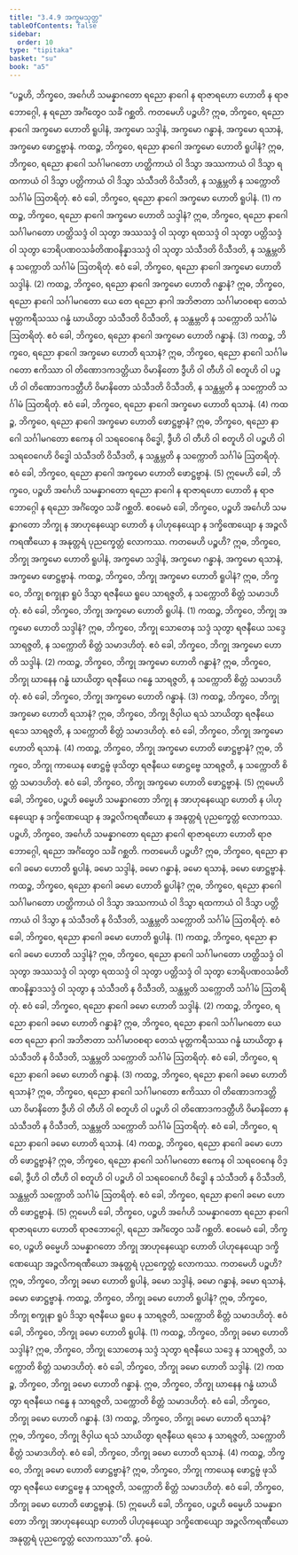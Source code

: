 ```yaml
---
title: "3.4.9 အက္ခမသုတ္တ"
tableOfContents: false
sidebar:
  order: 10
type: "tipitaka"
basket: "su"
book: "a5"
---
```



<DynamicBreadcrumb />

<Division number="139" book="a5">

<Paragraph number="769" book="a5">
“ပဉ္စဟိ, ဘိက္ခဝေ, အင်္ဂေဟိ သမန္နာဂတော ရညော နာဂေါ န ရာဇာရဟော ဟောတိ န ရာဇဘောဂ္ဂေါ, န ရညော အင်္ဂံတွေဝ သင်္ခံ ဂစ္ဆတိ. ကတမေဟိ ပဉ္စဟိ? ဣဓ, ဘိက္ခဝေ, ရညော နာဂေါ အက္ခမော ဟောတိ ရူပါနံ, အက္ခမော သဒ္ဒါနံ, အက္ခမော ဂန္ဓာနံ, အက္ခမော ရသာနံ, အက္ခမော ဖောဋ္ဌဗ္ဗာနံ.
</Paragraph>

<Paragraph number="770" book="a5">
ကထဉ္စ, ဘိက္ခဝေ, ရညော နာဂေါ အက္ခမော ဟောတိ ရူပါနံ? ဣဓ, ဘိက္ခဝေ, ရညော နာဂေါ သင်္ဂါမဂတော ဟတ္ထိကာယံ ဝါ ဒိသွာ အဿကာယံ ဝါ ဒိသွာ ရထကာယံ ဝါ ဒိသွာ ပတ္တိကာယံ ဝါ ဒိသွာ သံသီဒတိ ဝိသီဒတိ, န သန္ထမ္ဘတိ န သက္ကောတိ သင်္ဂါမံ ဩတရိတုံ. ဧဝံ ခေါ, ဘိက္ခဝေ, ရညော နာဂေါ အက္ခမော ဟောတိ ရူပါနံ. (1)
</Paragraph>

<Paragraph number="771" book="a5">
ကထဉ္စ, ဘိက္ခဝေ, ရညော နာဂေါ အက္ခမော ဟောတိ သဒ္ဒါနံ? ဣဓ, ဘိက္ခဝေ, ရညော နာဂေါ သင်္ဂါမဂတော ဟတ္ထိသဒ္ဒံ ဝါ သုတွာ အဿသဒ္ဒံ ဝါ သုတွာ ရထသဒ္ဒံ ဝါ သုတွာ ပတ္တိသဒ္ဒံ ဝါ သုတွာ ဘေရိပဏဝသင်္ခတိဏဝနိန္နာဒသဒ္ဒံ ဝါ သုတွာ သံသီဒတိ ဝိသီဒတိ, န သန္ထမ္ဘတိ န သက္ကောတိ သင်္ဂါမံ ဩတရိတုံ. ဧဝံ ခေါ, ဘိက္ခဝေ, ရညော နာဂေါ အက္ခမော ဟောတိ သဒ္ဒါနံ. (2)
</Paragraph>

<Paragraph number="772" book="a5">
ကထဉ္စ, ဘိက္ခဝေ, ရညော နာဂေါ အက္ခမော ဟောတိ ဂန္ဓာနံ? ဣဓ, ဘိက္ခဝေ, ရညော နာဂေါ သင်္ဂါမဂတော ယေ တေ ရညော နာဂါ အဘိဇာတာ သင်္ဂါမာဝစရာ တေသံ မုတ္တကရီသဿ ဂန္ဓံ ဃာယိတွာ သံသီဒတိ ဝိသီဒတိ, န သန္ထမ္ဘတိ န သက္ကောတိ သင်္ဂါမံ ဩတရိတုံ. ဧဝံ ခေါ, ဘိက္ခဝေ, ရညော နာဂေါ အက္ခမော ဟောတိ ဂန္ဓာနံ. (3)
</Paragraph>

<Paragraph number="773" book="a5">
ကထဉ္စ, ဘိက္ခဝေ, ရညော နာဂေါ အက္ခမော ဟောတိ ရသာနံ? ဣဓ, ဘိက္ခဝေ, ရညော နာဂေါ သင်္ဂါမဂတော ဧကိဿာ ဝါ တိဏောဒကဒတ္တိယာ ဝိမာနိတော ဒွီဟိ ဝါ တီဟိ ဝါ စတူဟိ ဝါ ပဉ္စဟိ ဝါ တိဏောဒကဒတ္တီဟိ ဝိမာနိတော သံသီဒတိ ဝိသီဒတိ, န သန္ထမ္ဘတိ န သက္ကောတိ သင်္ဂါမံ ဩတရိတုံ. ဧဝံ ခေါ, ဘိက္ခဝေ, ရညော နာဂေါ အက္ခမော ဟောတိ ရသာနံ. (4)
</Paragraph>

<Paragraph number="774" book="a5">
ကထဉ္စ, ဘိက္ခဝေ, ရညော နာဂေါ အက္ခမော ဟောတိ ဖောဋ္ဌဗ္ဗာနံ? ဣဓ, ဘိက္ခဝေ, ရညော နာဂေါ သင်္ဂါမဂတော ဧကေန ဝါ သရဝေဂေန ဝိဒ္ဓေါ, ဒွီဟိ ဝါ တီဟိ ဝါ စတူဟိ ဝါ ပဉ္စဟိ ဝါ သရဝေဂေဟိ ဝိဒ္ဓေါ သံသီဒတိ ဝိသီဒတိ, န သန္ထမ္ဘတိ န သက္ကောတိ သင်္ဂါမံ ဩတရိတုံ. ဧဝံ ခေါ, ဘိက္ခဝေ, ရညော နာဂေါ အက္ခမော ဟောတိ ဖောဋ္ဌဗ္ဗာနံ. (5)
</Paragraph>

<Paragraph number="775" book="a5">
ဣမေဟိ ခေါ, ဘိက္ခဝေ, ပဉ္စဟိ အင်္ဂေဟိ သမန္နာဂတော ရညော နာဂေါ န ရာဇာရဟော ဟောတိ န ရာဇဘောဂ္ဂေါ န ရညော အင်္ဂံတွေဝ သင်္ခံ ဂစ္ဆတိ.
</Paragraph>

<Paragraph number="776" book="a5">
ဧဝမေဝံ ခေါ, ဘိက္ခဝေ, ပဉ္စဟိ အင်္ဂေဟိ သမန္နာဂတော ဘိက္ခု န အာဟုနေယျော ဟောတိ န ပါဟုနေယျော န ဒက္ခိဏေယျော န အဉ္ဇလိကရဏီယော န အနုတ္တရံ ပုညက္ခေတ္တံ လောကဿ. ကတမေဟိ ပဉ္စဟိ? ဣဓ, ဘိက္ခဝေ, ဘိက္ခု အက္ခမော ဟောတိ ရူပါနံ, အက္ခမော သဒ္ဒါနံ, အက္ခမော ဂန္ဓာနံ, အက္ခမော ရသာနံ, အက္ခမော ဖောဋ္ဌဗ္ဗာနံ.
</Paragraph>

<Paragraph number="777" book="a5">
ကထဉ္စ, ဘိက္ခဝေ, ဘိက္ခု အက္ခမော ဟောတိ ရူပါနံ? ဣဓ, ဘိက္ခဝေ, ဘိက္ခု စက္ခုနာ ရူပံ ဒိသွာ ရဇနီယေ ရူပေ သာရဇ္ဇတိ, န သက္ကောတိ စိတ္တံ သမာဒဟိတုံ. ဧဝံ ခေါ, ဘိက္ခဝေ, ဘိက္ခု အက္ခမော ဟောတိ ရူပါနံ. (1)
</Paragraph>

<Paragraph number="778" book="a5">
ကထဉ္စ, ဘိက္ခဝေ, ဘိက္ခု အက္ခမော ဟောတိ သဒ္ဒါနံ? ဣဓ, ဘိက္ခဝေ, ဘိက္ခု သောတေန သဒ္ဒံ သုတွာ ရဇနီယေ သဒ္ဒေ သာရဇ္ဇတိ, န သက္ကောတိ စိတ္တံ သမာဒဟိတုံ. ဧဝံ ခေါ, ဘိက္ခဝေ, ဘိက္ခု အက္ခမော ဟောတိ သဒ္ဒါနံ. (2)
</Paragraph>

<Paragraph number="779" book="a5">
ကထဉ္စ, ဘိက္ခဝေ, ဘိက္ခု အက္ခမော ဟောတိ ဂန္ဓာနံ? ဣဓ, ဘိက္ခဝေ, ဘိက္ခု ဃာနေန ဂန္ဓံ ဃာယိတွာ ရဇနီယေ ဂန္ဓေ သာရဇ္ဇတိ, န သက္ကောတိ စိတ္တံ သမာဒဟိတုံ. ဧဝံ ခေါ, ဘိက္ခဝေ, ဘိက္ခု အက္ခမော ဟောတိ ဂန္ဓာနံ. (3)
</Paragraph>

<Paragraph number="780" book="a5">
ကထဉ္စ, ဘိက္ခဝေ, ဘိက္ခု အက္ခမော ဟောတိ ရသာနံ? ဣဓ, ဘိက္ခဝေ, ဘိက္ခု ဇိဝှါယ ရသံ သာယိတွာ ရဇနီယေ ရသေ သာရဇ္ဇတိ, န သက္ကောတိ စိတ္တံ သမာဒဟိတုံ. ဧဝံ ခေါ, ဘိက္ခဝေ, ဘိက္ခု အက္ခမော ဟောတိ ရသာနံ. (4)
</Paragraph>

<Paragraph number="781" book="a5">
ကထဉ္စ, ဘိက္ခဝေ, ဘိက္ခု အက္ခမော ဟောတိ ဖောဋ္ဌဗ္ဗာနံ? ဣဓ, ဘိက္ခဝေ, ဘိက္ခု ကာယေန ဖောဋ္ဌဗ္ဗံ ဖုသိတွာ ရဇနီယေ ဖောဋ္ဌဗ္ဗေ သာရဇ္ဇတိ, န သက္ကောတိ စိတ္တံ သမာဒဟိတုံ. ဧဝံ ခေါ, ဘိက္ခဝေ, ဘိက္ခု အက္ခမော ဟောတိ ဖောဋ္ဌဗ္ဗာနံ. (5)
</Paragraph>

<Paragraph number="782" book="a5">
ဣမေဟိ ခေါ, ဘိက္ခဝေ, ပဉ္စဟိ ဓမ္မေဟိ သမန္နာဂတော ဘိက္ခု န အာဟုနေယျော ဟောတိ န ပါဟုနေယျော န ဒက္ခိဏေယျော န အဉ္ဇလိကရဏီယော န အနုတ္တရံ ပုညက္ခေတ္တံ လောကဿ.
</Paragraph>

<Paragraph number="783" book="a5">
ပဉ္စဟိ, ဘိက္ခဝေ, အင်္ဂေဟိ သမန္နာဂတော ရညော နာဂေါ ရာဇာရဟော ဟောတိ ရာဇဘောဂ္ဂေါ, ရညော အင်္ဂံတွေဝ သင်္ခံ ဂစ္ဆတိ. ကတမေဟိ ပဉ္စဟိ? ဣဓ, ဘိက္ခဝေ, ရညော နာဂေါ ခမော ဟောတိ ရူပါနံ, ခမော သဒ္ဒါနံ, ခမော ဂန္ဓာနံ, ခမော ရသာနံ, ခမော ဖောဋ္ဌဗ္ဗာနံ.
</Paragraph>

<Paragraph number="784" book="a5">
ကထဉ္စ, ဘိက္ခဝေ, ရညော နာဂေါ ခမော ဟောတိ ရူပါနံ? ဣဓ, ဘိက္ခဝေ, ရညော နာဂေါ သင်္ဂါမဂတော ဟတ္ထိကာယံ ဝါ ဒိသွာ အဿကာယံ ဝါ ဒိသွာ ရထကာယံ ဝါ ဒိသွာ ပတ္တိကာယံ ဝါ ဒိသွာ န သံသီဒတိ န ဝိသီဒတိ, သန္ထမ္ဘတိ သက္ကောတိ သင်္ဂါမံ ဩတရိတုံ. ဧဝံ ခေါ, ဘိက္ခဝေ, ရညော နာဂေါ ခမော ဟောတိ ရူပါနံ. (1)
</Paragraph>

<Paragraph number="785" book="a5">
ကထဉ္စ, ဘိက္ခဝေ, ရညော နာဂေါ ခမော ဟောတိ သဒ္ဒါနံ? ဣဓ, ဘိက္ခဝေ, ရညော နာဂေါ သင်္ဂါမဂတော ဟတ္ထိသဒ္ဒံ ဝါ သုတွာ အဿသဒ္ဒံ ဝါ သုတွာ ရထသဒ္ဒံ ဝါ သုတွာ ပတ္တိသဒ္ဒံ ဝါ သုတွာ ဘေရိပဏဝသင်္ခတိဏဝနိန္နာဒသဒ္ဒံ ဝါ သုတွာ န သံသီဒတိ န ဝိသီဒတိ, သန္ထမ္ဘတိ သက္ကောတိ သင်္ဂါမံ ဩတရိတုံ. ဧဝံ ခေါ, ဘိက္ခဝေ, ရညော နာဂေါ ခမော ဟောတိ သဒ္ဒါနံ. (2)
</Paragraph>

<Paragraph number="786" book="a5">
ကထဉ္စ, ဘိက္ခဝေ, ရညော နာဂေါ ခမော ဟောတိ ဂန္ဓာနံ? ဣဓ, ဘိက္ခဝေ, ရညော နာဂေါ သင်္ဂါမဂတော ယေ တေ ရညော နာဂါ အဘိဇာတာ သင်္ဂါမာဝစရာ တေသံ မုတ္တကရီသဿ ဂန္ဓံ ဃာယိတွာ န သံသီဒတိ န ဝိသီဒတိ, သန္ထမ္ဘတိ သက္ကောတိ သင်္ဂါမံ ဩတရိတုံ. ဧဝံ ခေါ, ဘိက္ခဝေ, ရညော နာဂေါ ခမော ဟောတိ ဂန္ဓာနံ. (3)
</Paragraph>

<Paragraph number="787" book="a5">
ကထဉ္စ, ဘိက္ခဝေ, ရညော နာဂေါ ခမော ဟောတိ ရသာနံ? ဣဓ, ဘိက္ခဝေ, ရညော နာဂေါ သင်္ဂါမဂတော ဧကိဿာ ဝါ တိဏောဒကဒတ္တိယာ ဝိမာနိတော ဒွီဟိ ဝါ တီဟိ ဝါ စတူဟိ ဝါ ပဉ္စဟိ ဝါ တိဏောဒကဒတ္တီဟိ ဝိမာနိတော န သံသီဒတိ န ဝိသီဒတိ, သန္ထမ္ဘတိ သက္ကောတိ သင်္ဂါမံ ဩတရိတုံ. ဧဝံ ခေါ, ဘိက္ခဝေ, ရညော နာဂေါ ခမော ဟောတိ ရသာနံ. (4)
</Paragraph>

<Paragraph number="788" book="a5">
ကထဉ္စ, ဘိက္ခဝေ, ရညော နာဂေါ ခမော ဟောတိ ဖောဋ္ဌဗ္ဗာနံ? ဣဓ, ဘိက္ခဝေ, ရညော နာဂေါ သင်္ဂါမဂတော ဧကေန ဝါ သရဝေဂေန ဝိဒ္ဓေါ, ဒွီဟိ ဝါ တီဟိ ဝါ စတူဟိ ဝါ ပဉ္စဟိ ဝါ သရဝေဂေဟိ ဝိဒ္ဓေါ န သံသီဒတိ န ဝိသီဒတိ, သန္ထမ္ဘတိ သက္ကောတိ သင်္ဂါမံ ဩတရိတုံ. ဧဝံ ခေါ, ဘိက္ခဝေ, ရညော နာဂေါ ခမော ဟောတိ ဖောဋ္ဌဗ္ဗာနံ. (5)
</Paragraph>

<Paragraph number="789" book="a5">
ဣမေဟိ ခေါ, ဘိက္ခဝေ, ပဉ္စဟိ အင်္ဂေဟိ သမန္နာဂတော ရညော နာဂေါ ရာဇာရဟော ဟောတိ ရာဇဘောဂ္ဂေါ, ရညော အင်္ဂံတွေဝ သင်္ခံ ဂစ္ဆတိ.
</Paragraph>

<Paragraph number="790" book="a5">
ဧဝမေဝံ ခေါ, ဘိက္ခဝေ, ပဉ္စဟိ ဓမ္မေဟိ သမန္နာဂတော ဘိက္ခု အာဟုနေယျော ဟောတိ ပါဟုနေယျော ဒက္ခိဏေယျော အဉ္ဇလိကရဏီယော အနုတ္တရံ ပုညက္ခေတ္တံ လောကဿ. ကတမေဟိ ပဉ္စဟိ? ဣဓ, ဘိက္ခဝေ, ဘိက္ခု ခမော ဟောတိ ရူပါနံ, ခမော သဒ္ဒါနံ, ခမော ဂန္ဓာနံ, ခမော ရသာနံ, ခမော ဖောဋ္ဌဗ္ဗာနံ.
</Paragraph>

<Paragraph number="791" book="a5">
ကထဉ္စ, ဘိက္ခဝေ, ဘိက္ခု ခမော ဟောတိ ရူပါနံ? ဣဓ, ဘိက္ခဝေ, ဘိက္ခု စက္ခုနာ ရူပံ ဒိသွာ ရဇနီယေ ရူပေ န သာရဇ္ဇတိ, သက္ကောတိ စိတ္တံ သမာဒဟိတုံ. ဧဝံ ခေါ, ဘိက္ခဝေ, ဘိက္ခု ခမော ဟောတိ ရူပါနံ. (1)
</Paragraph>

<Paragraph number="792" book="a5">
ကထဉ္စ, ဘိက္ခဝေ, ဘိက္ခု ခမော ဟောတိ သဒ္ဒါနံ? ဣဓ, ဘိက္ခဝေ, ဘိက္ခု သောတေန သဒ္ဒံ သုတွာ ရဇနီယေ သဒ္ဒေ န သာရဇ္ဇတိ, သက္ကောတိ စိတ္တံ သမာဒဟိတုံ. ဧဝံ ခေါ, ဘိက္ခဝေ, ဘိက္ခု ခမော ဟောတိ သဒ္ဒါနံ. (2)
</Paragraph>

<Paragraph number="793" book="a5">
ကထဉ္စ, ဘိက္ခဝေ, ဘိက္ခု ခမော ဟောတိ ဂန္ဓာနံ. ဣဓ, ဘိက္ခဝေ, ဘိက္ခု ဃာနေန ဂန္ဓံ ဃာယိတွာ ရဇနီယေ ဂန္ဓေ န သာရဇ္ဇတိ, သက္ကောတိ စိတ္တံ သမာဒဟိတုံ. ဧဝံ ခေါ, ဘိက္ခဝေ, ဘိက္ခု ခမော ဟောတိ ဂန္ဓာနံ. (3)
</Paragraph>

<Paragraph number="794" book="a5">
ကထဉ္စ, ဘိက္ခဝေ, ဘိက္ခု ခမော ဟောတိ ရသာနံ? ဣဓ, ဘိက္ခဝေ, ဘိက္ခု ဇိဝှါယ ရသံ သာယိတွာ ရဇနီယေ ရသေ န သာရဇ္ဇတိ, သက္ကောတိ စိတ္တံ သမာဒဟိတုံ. ဧဝံ ခေါ, ဘိက္ခဝေ, ဘိက္ခု ခမော ဟောတိ ရသာနံ. (4)
</Paragraph>

<Paragraph number="795" book="a5">
ကထဉ္စ, ဘိက္ခဝေ, ဘိက္ခု ခမော ဟောတိ ဖောဋ္ဌဗ္ဗာနံ? ဣဓ, ဘိက္ခဝေ, ဘိက္ခု ကာယေန ဖောဋ္ဌဗ္ဗံ ဖုသိတွာ ရဇနီယေ ဖောဋ္ဌဗ္ဗေ န သာရဇ္ဇတိ, သက္ကောတိ စိတ္တံ သမာဒဟိတုံ. ဧဝံ ခေါ, ဘိက္ခဝေ, ဘိက္ခု ခမော ဟောတိ ဖောဋ္ဌဗ္ဗာနံ. (5)
</Paragraph>

<Paragraph number="796" book="a5">
ဣမေဟိ ခေါ, ဘိက္ခဝေ, ပဉ္စဟိ ဓမ္မေဟိ သမန္နာဂတော ဘိက္ခု အာဟုနေယျော ဟောတိ ပါဟုနေယျော ဒက္ခိဏေယျော အဉ္ဇလိကရဏီယော အနုတ္တရံ ပုညက္ခေတ္တံ လောကဿာ”တိ.

</Paragraph>
</Division>

<Paragraph number="797" type="center" book="a5">
နဝမံ.
</Paragraph>